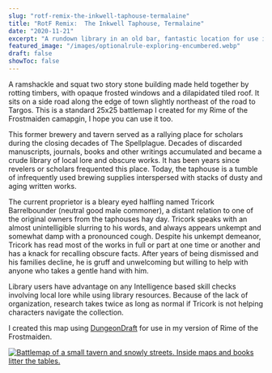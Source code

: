```yaml
---
slug: "rotf-remix-the-inkwell-taphouse-termalaine"
title: "RotF Remix:  The Inkwell Taphouse, Termalaine"
date: "2020-11-21"
excerpt: "A rundown library in an old bar, fantastic location for use in your 5th edition Icewind Dale Rime of the Frostmaiden game."
featured_image: "/images/optionalrule-exploring-encumbered.webp"
draft: false
showToc: false
---
```


A ramshackle and squat two story stone building made held together by rotting timbers, with opaque frosted windows and a dilapidated tiled roof. It sits on a side road along the edge of town slightly northeast of the road to Targos.  This is a standard 25x25 battlemap I created for my Rime of the Frostmaiden camapgin, I hope you can use it too.

This former brewery and tavern served as a rallying place for scholars during the closing decades of The Spellplague. Decades of discarded manuscripts, journals, books and other writings accumulated and became a crude library of local lore and obscure works. It has been years since revelers or scholars frequented this place. Today, the taphouse is a tumble of infrequently used brewing supplies interspersed with stacks of dusty and aging written works.

The current proprietor is a bleary eyed halfling named Tricork Barrelbounder (neutral good male commoner), a distant relation to one of the original owners from the taphouses hay day. Tricork speaks with an almost unintelligible slurring to his words, and always appears unkempt and somewhat damp with a pronounced cough. Despite his unkempt demeanor, Tricork has read most of the works in full or part at one time or another and has a knack for recalling obscure facts. After years of being dismissed and his families decline, he is gruff and unwelcoming but willing to help with anyone who takes a gentle hand with him.

Library users have advantage on any Intelligence based skill checks involving local lore while using library resources. Because of the lack of organization, research takes twice as long as normal if Tricork is not helping characters navigate the collection.

I created this map using [DungeonDraft](https://dungeondraft.net/) for use in my version of Rime of the Frostmaiden.

[![Battlemap of a small tavern and snowly streets. Inside maps and books litter the tables.](https://i.redd.it/awg4bpr3st961.jpg)](https://i.redd.it/awg4bpr3st961.jpg)
